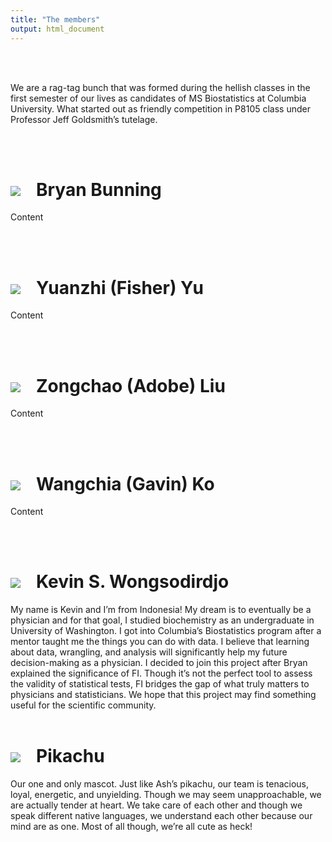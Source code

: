```yaml
---
title: "The members"
output: html_document
---
```


<br></br>

We are a rag-tag bunch that was formed during the hellish classes in the first semester of our lives as candidates of MS Biostatistics at Columbia University. What started out as friendly competition in P8105 class under Professor Jeff Goldsmith's tutelage. 

<br></br>

# <a href=""><img class="cat_circle" src="image/bbunning.jpg"></a><span style="padding-left:25px">Bryan Bunning

Content

<br></br>

# <a href=""><img class="cat_circle" src="image/fisher.jpg"></a><span style="padding-left:25px">Yuanzhi (Fisher) Yu

Content

<br></br>

# <a href=""><img class="cat_circle" src="image/adobe.jpg"></a><span style="padding-left:25px">Zongchao (Adobe) Liu

Content

<br></br>

# <a href=""><img class="cat_circle" src="image/gavin.jpg"></a><span style="padding-left:25px">Wangchia (Gavin) Ko

Content

<br></br>

# <a href=""><img class="cat_circle" src="image/ksw.jpg"></a><span style="padding-left:25px">Kevin S. Wongsodirdjo

My name is Kevin and I'm from Indonesia! My dream is to eventually be a physician and for that goal, I studied biochemistry as an undergraduate in University of Washington. I got into Columbia's Biostatistics program after a mentor taught me the things you can do with data. I believe that learning about data, wrangling, and analysis will significantly help my future decision-making as a physician. I decided to join this project after Bryan explained the significance of FI. Though it's not the perfect tool to assess the validity of statistical tests, FI bridges the gap of what truly matters to physicians and statisticians. We hope that this project may find something useful for the scientific community. 
<br></br>

# <a href=""><img class="cat_circle" src="image/pika_det.jpg"></a><span style="padding-left:25px">Pikachu

Our one and only mascot. Just like Ash's pikachu, our team is tenacious, loyal, energetic, and unyielding. Though we may seem unapproachable, we are actually tender at heart. We take care of each other and though we speak different native languages, we understand each other because our mind are as one. Most of all though, we're all cute as heck!

<br></br>